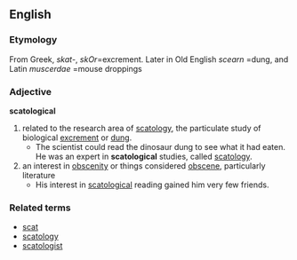== English ==
=== Etymology ===
From Greek, ''skat-'', ''skOr''=excrement. Later in Old English ''scearn'' =dung, and Latin ''muscerdae'' =mouse droppings 
=== Adjective ===
'''scatological'''
# related to the research area of [[scatology]], the particulate study of biological [[excrement]] or [[dung]].
#* The scientist could read the dinosaur dung to see what it had eaten. He was an expert in '''scatological''' studies, called [[scatology]].
# an interest in [[obscenity]] or things considered [[obscene]], particularly literature
#* His interest in [[scatological]] reading gained him very few friends.
=== Related terms ===
*[[scat]]
*[[scatology]]
*[[scatologist]]